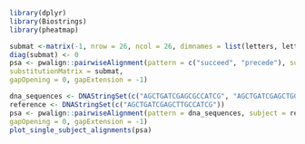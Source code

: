 ```r
library(dplyr)
library(Biostrings)
library(pheatmap)
```

```r
submat <-matrix(-1, nrow = 26, ncol = 26, dimnames = list(letters, letters))
diag(submat) <- 0
psa <- pwalign::pairwiseAlignment(pattern = c("succeed", "precede"), subject = "supersede",
substitutionMatrix = submat,
gapOpening = 0, gapExtension = -1)
```



```r
dna_sequences <- DNAStringSet(c("AGCTGATCGAGCGCCATCG", "AGCTGATCGAGCTGGCTTGCCATCG", "AGCTGATCGAGTCGACTTGCCATCG"))
reference <- DNAStringSet(c("AGCTGATCGAGCTTGCCATCG"))
psa <- pwalign::pairwiseAlignment(pattern = dna_sequences, subject = reference,
gapOpening = 0, gapExtension = -1)
plot_single_subject_alignments(psa)
```

